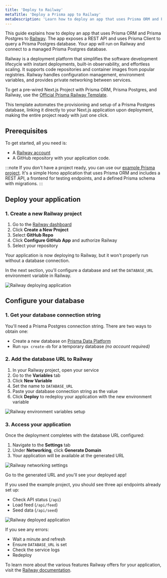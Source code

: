 ```yaml
---
title: 'Deploy to Railway'
metaTitle: 'Deploy a Prisma app to Railway'
metaDescription: 'Learn how to deploy an app that uses Prisma ORM and Prisma Postgres to Railway.'
---
```


This guide explains how to deploy an app that uses Prisma ORM and Prisma Postgres to [Railway](https://railway.com). The app exposes a REST API and uses Prisma Client to query a Prisma Postgres database. Your app will run on Railway and connect to a managed Prisma Postgres database.

Railway is a deployment platform that simplifies the software development lifecycle with instant deployments, built-in observability, and effortless scaling. It supports code repositories and container images from popular registries. Railway handles configuration management, environment variables, and provides private networking between services.

To get a pre-wired Next.js Project with Prisma ORM, Prisma Postgres, and Railway, use the [Official Prisma Railway Template](https://railway.com/deploy/prisma-postgres).

This template automates the provisioning and setup of a Prisma Postgres database, linking it directly to your Next.js application upon deployment, making the entire project ready with just one click.

## Prerequisites

To get started, all you need is:

* A [Railway account](https://railway.com)
* A GitHub repository with your application code.

:::note
If you don't have a project ready, you can use our [example Prisma project](https://github.com/prisma/prisma-examples/tree/latest/deployment-platforms/railway). It's a simple Hono application that uses Prisma ORM and includes a REST API, a frontend for testing endpoints, and a defined Prisma schema with migrations.
:::

## Deploy your application

### 1. Create a new Railway project

1. Go to the [Railway dashboard](https://railway.com/dashboard)
2. Click **Create a New Project**
3. Select **GitHub Repo**
4. Click **Configure GitHub App** and authorize Railway
5. Select your repository

Your application is now deploying to Railway, but it won't properly run without a database connection.

In the next section, you'll configure a database and set the `DATABASE_URL` environment variable in Railway.

![Railway deploying application](./images/railway-deploying.png)

## Configure your database

### 1. Get your database connection string

You'll need a Prisma Postgres connection string. There are two ways to obtain one:

- Create a new database on [Prisma Data Platform](https://console.prisma.io)
- Run `npx create-db` for a temporary database _(no account required)_

### 2. Add the database URL to Railway

1. In your Railway project, open your service
2. Go to the **Variables** tab
3. Click **New Variable**
4. Set the name to `DATABASE_URL`
5. Paste your database connection string as the value
6. Click **Deploy** to redeploy your application with the new environment variable

![Railway environment variables setup](./images/railway-env-vars.png)

### 3. Access your application

Once the deployment completes with the database URL configured:

1. Navigate to the **Settings** tab
2. Under **Networking**, click **Generate Domain**
3. Your application will be available at the generated URL

![Railway networking settings](./images/railway-networking.png)

Go to the generated URL and you'll see your deployed app!

If you used the example project, you should see three api endpoints already set up:
- Check API status (`/api`)
- Load feed (`/api/feed`)
- Seed data (`/api/seed`)

![Railway deployed application](./images/railway-final-product.png)

If you see any errors:
- Wait a minute and refresh
- Ensure `DATABASE_URL` is set
- Check the service logs
- Redeploy

To learn more about the various features Railway offers for your application, visit the [Railway documentation](https://docs.railway.app).